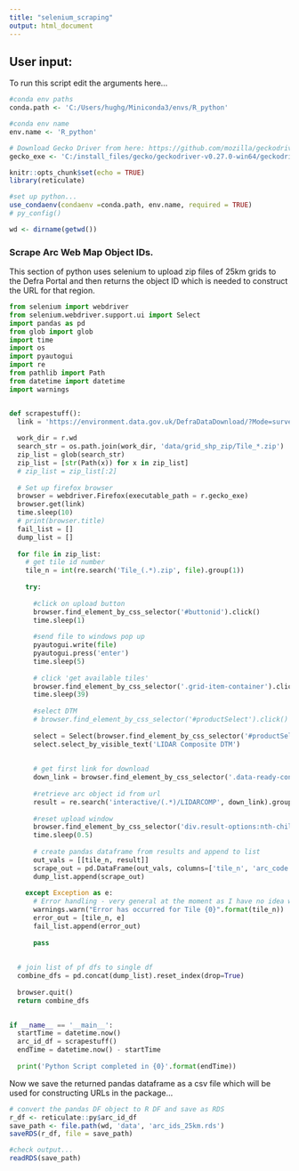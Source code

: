 ```yaml
---
title: "selenium_scraping"
output: html_document
---
```


## User input:
To run this script edit the arguments here...
```r

#conda env paths
conda.path <- 'C:/Users/hughg/Miniconda3/envs/R_python'

#conda env name
env.name <- 'R_python'

# Download Gecko Driver from here: https://github.com/mozilla/geckodriver/releases
gecko_exe <- 'C:/install_files/gecko/geckodriver-v0.27.0-win64/geckodriver.exe' 

```


```r
knitr::opts_chunk$set(echo = TRUE)
library(reticulate)

#set up python...
use_condaenv(condaenv =conda.path, env.name, required = TRUE)
# py_config()

wd <- dirname(getwd())

```




### Scrape Arc Web Map Object IDs.
This section of python uses selenium to upload zip files of 25km grids to the Defra Portal and then returns the object ID which is needed to construct the URL for that region.

```python
from selenium import webdriver
from selenium.webdriver.support.ui import Select
import pandas as pd
from glob import glob
import time
import os
import pyautogui
import re
from pathlib import Path
from datetime import datetime
import warnings


def scrapestuff():
  link = 'https://environment.data.gov.uk/DefraDataDownload/?Mode=survey'
  
  work_dir = r.wd
  search_str = os.path.join(work_dir, 'data/grid_shp_zip/Tile_*.zip')
  zip_list = glob(search_str)
  zip_list = [str(Path(x)) for x in zip_list]
  # zip_list = zip_list[:2]
  
  # Set up firefox browser
  browser = webdriver.Firefox(executable_path = r.gecko_exe)
  browser.get(link)
  time.sleep(10)
  # print(browser.title)
  fail_list = []
  dump_list = []
  
  for file in zip_list:
    # get tile id number
    tile_n = int(re.search('Tile_(.*).zip', file).group(1))
    
    try:
      
      #click on upload button
      browser.find_element_by_css_selector('#buttonid').click()
      time.sleep(1)
      
      #send file to windows pop up
      pyautogui.write(file) 
      pyautogui.press('enter')
      time.sleep(5)
      
      # click 'get available tiles'
      browser.find_element_by_css_selector('.grid-item-container').click()
      time.sleep(39)
      
      #select DTM
      # browser.find_element_by_css_selector('#productSelect').click()
      
      select = Select(browser.find_element_by_css_selector('#productSelect'))
      select.select_by_visible_text('LIDAR Composite DTM')
      
        
      # get first link for download
      down_link = browser.find_element_by_css_selector('.data-ready-container > a:nth-child(1)').get_property('href')
      
      #retrieve arc object id from url
      result = re.search('interactive/(.*)/LIDARCOMP', down_link).group(1)
      
      #reset upload window
      browser.find_element_by_css_selector('div.result-options:nth-child(7) > input:nth-child(1)').click()
      time.sleep(0.5)
      
      # create pandas dataframe from results and append to list
      out_vals = [[tile_n, result]]
      scrape_out = pd.DataFrame(out_vals, columns=['tile_n', 'arc_code'])
      dump_list.append(scrape_out)
    
    except Exception as e:
      # Error handling - very general at the moment as I have no idea why errors will be thrown... Store tile number and Error in tuple and append to list...
      warnings.warn("Error has occurred for Tile {0}".format(tile_n))
      error_out = [tile_n, e]
      fail_list.append(error_out)
      
      pass
      
  
  # join list of pf dfs to single df
  combine_dfs = pd.concat(dump_list).reset_index(drop=True)
  
  browser.quit()
  return combine_dfs
  

if __name__ == '__main__':
  startTime = datetime.now()
  arc_id_df = scrapestuff()
  endTime = datetime.now() - startTime
  
  print('Python Script completed in {0}'.format(endTime))

```


Now we save the returned pandas dataframe as a csv file which will be used for constructing URLs in the package...

```r
# convert the pandas DF object to R DF and save as RDS
r_df <- reticulate::py$arc_id_df
save_path <- file.path(wd, 'data', 'arc_ids_25km.rds')
saveRDS(r_df, file = save_path)

#check output...
readRDS(save_path)

```


